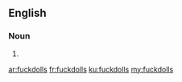 ==English==

===Noun===
{{head|en}}

# {{plural of|fuckdoll}}

[[ar:fuckdolls]]
[[fr:fuckdolls]]
[[ku:fuckdolls]]
[[my:fuckdolls]]